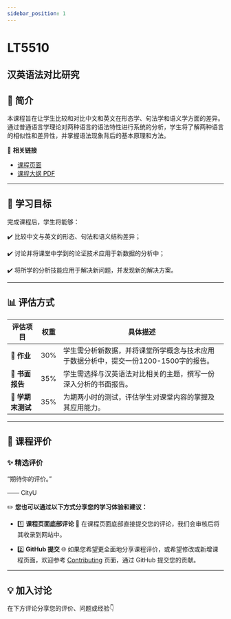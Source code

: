 ```yaml
---
sidebar_position: 1
---
```


# LT5510
## 汉英语法对比研究

## **📘 简介**
本课程旨在让学生比较和对比中文和英文在形态学、句法学和语义学方面的差异。通过普通语言学理论对两种语言的语法特性进行系统的分析，学生将了解两种语言的相似性和差异性，并掌握语法现象背后的基本原理和方法。

🔗 **相关链接**
- [课程页面](https://www.cityu.edu.hk/catalogue/pg/202425/course/LT5510.htm)
- [课程大纲 PDF](https://www.cityu.edu.hk/catalogue/pg/202425/course/LT5510.pdf)

---

## **🎯 学习目标**

完成课程后，学生将能够：

✔️ 比较中文与英文的形态、句法和语义结构差异；

✔️ 讨论并将课堂中学到的论证技术应用于新数据的分析中；

✔️ 将所学的分析技能应用于解决新问题，并发现新的解决方案。

---

## **📊 评估方式**

| **评估项目**              | **权重** | **具体描述**                                                                                     |
|--------------------------|---------|-----------------------------------------------------------------------------------------------|
| **📖 作业**               | 30%     | 学生需分析新数据，并将课堂所学概念与技术应用于数据分析中，提交一份1200-1500字的报告。                      |
| **📄 书面报告**            | 35%     | 学生需选择与汉英语法对比相关的主题，撰写一份深入分析的书面报告。                                          |
| **📝 学期末测试**          | 35%     | 为期两小时的测试，评估学生对课堂内容的掌握及其应用能力。                                                |

---

## **💬 课程评价**

### ✨ **精选评价**
<div className={commentStyles.commentBox}>
    <p className={commentStyles.commentText}>
        “期待你的评价。”
    </p>
    <p className={commentStyles.commentAuthor}>—— CityU</p>
</div>

✏️ **您也可以通过以下方式分享您的学习体验和建议：**

- 1️⃣ **课程页面底部评论**
💬 在课程页面底部直接提交您的评论，我们会审核后将其收录到网站中。

- 2️⃣ **GitHub 提交**
🌐 如果您希望更全面地分享课程评价，或希望修改或新增课程页面，欢迎参考 [Contributing](/contributing) 页面，通过 GitHub 提交您的贡献。

---

## **💡 加入讨论**

在下方评论分享您的评价、问题或经验👇
<Utterances />
